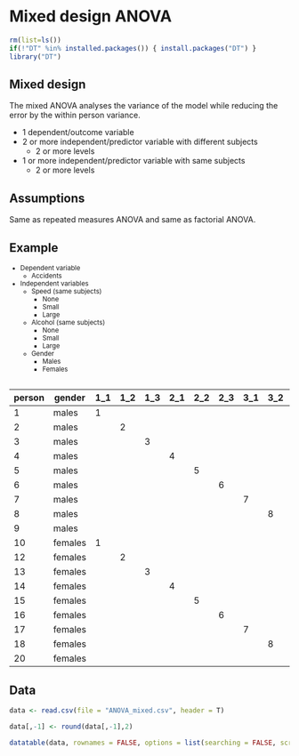 # Mixed design ANOVA {.section}

```r
rm(list=ls())
if(!"DT" %in% installed.packages()) { install.packages("DT") }
library("DT")
```

## Mixed design 

The mixed ANOVA analyses the variance of the model while reducing the error by the within person variance.

* 1 dependent/outcome variable
* 2 or more independent/predictor variable with different subjects
    * 2 or more levels
* 1 or more independent/predictor variable with same subjects
    * 2 or more levels

## Assumptions

Same as repeated measures ANOVA and same as factorial ANOVA.

## Example {.smaller}

<small>

* Dependent variable
    * Accidents
* Independent variables
    * Speed (same subjects)
        * None
        * Small
        * Large
    * Alcohol (same subjects)
        * None
        * Small
        * Large
    * Gender
        * Males
        * Females

</small>
        
## {.smaller}

<small>

person | gender  | 1_1 | 1_2 | 1_3 | 2_1 | 2_2 | 2_3 | 3_1 | 3_2 | 3_3
-------|---------|-----|-----|-----|-----|-----|-----|-----|-----|----
1      | males   | 1   |     |     |     |     |     |     |     |
2      | males   |     | 2   |     |     |     |     |     |     |
3      | males   |     |     | 3   |     |     |     |     |     |
4      | males   |     |     |     | 4   |     |     |     |     |
5      | males   |     |     |     |     | 5   |     |     |     |
6      | males   |     |     |     |     |     | 6   |     |     |
7      | males   |     |     |     |     |     |     | 7   |     |
8      | males   |     |     |     |     |     |     |     | 8   |
9      | males   |     |     |     |     |     |     |     |     | 9
10     | females | 1   |     |     |     |     |     |     |     |
12     | females |     | 2   |     |     |     |     |     |     |
13     | females |     |     | 3   |     |     |     |     |     |
14     | females |     |     |     | 4   |     |     |     |     |
15     | females |     |     |     |     | 5   |     |     |     |
16     | females |     |     |     |     |     | 6   |     |     |
17     | females |     |     |     |     |     |     | 7   |     |
18     | females |     |     |     |     |     |     |     | 8   |
20     | females |     |     |     |     |     |     |     |     | 9

</small>

## Data {.smaller}

```r
data <- read.csv(file = "ANOVA_mixed.csv", header = T)

data[,-1] <- round(data[,-1],2)

datatable(data, rownames = FALSE, options = list(searching = FALSE, scrollY = 415, paging = F, info = F))
```



